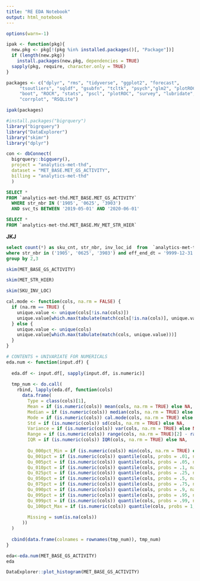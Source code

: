 ```yaml
---
title: "RE EDA Notebook"
output: html_notebook
---
```



```r
options(warn=-1)

ipak <- function(pkg){
  new.pkg <- pkg[!(pkg %in% installed.packages()[, "Package"])]
  if (length(new.pkg)) 
    install.packages(new.pkg, dependencies = TRUE)
  sapply(pkg, require, character.only = TRUE)
}

packages <- c("dplyr", "rms", "tidyverse", "ggplot2", "forecast",
     "tsoutliers", "sqldf", "gsubfn", "tcltk", "psych","glm2", "plotROC",
     "boot", "ROCR", "stats", "pscl", "plotROC", "survey", "lubridate", "descr",
     "corrplot", "RSQLite")

ipak(packages)

#install.packages("bigrquery")
library("bigrquery")
library("DataExplorer")
library("skimr")
library("dplyr")

```

```r
con <- dbConnect(
  bigrquery::bigquery(),
  project = "analytics-met-thd",
  dataset = "MET_BASE.MET_GS_ACTIVITY",
  billing = "analytics-met-thd"
  )
```

```sql

SELECT * 
FROM `analytics-met-thd.MET_BASE.MET_GS_ACTIVITY`  
  WHERE str_nbr IN ('1905', '0625', '3903') 
  AND svc_ts BETWEEN '2019-05-01' AND '2020-06-01'

```

```sql

SELECT * 
FROM `analytics-met-thd.MET_BASE.MV_MET_STR_HIER`  

```

**JKJ**

```sql

select count(*) as sku_cnt, str_nbr, inv_loc_id  from  `analytics-met-thd.MET_BASE.SKU_INV_LOC`
where str_nbr in ('1905', '0625', '3903') and eff_end_dt = '9999-12-31' and actv_flg = Y
group by 2,3


```

```r
skim(MET_BASE_GS_ACTIVITY)
```

```r
skim(MET_STR_HIER)
```

```r
skim(SKU_INV_LOC)
```


```r
cal.mode <- function(cols, na.rm = FALSE) {
  if (na.rm == TRUE) {
    unique.value <- unique(cols[!is.na(cols)])
    unique.value[which.max(tabulate(match(cols[!is.na(cols)], unique.value)))]
  } else {
    unique.value <- unique(cols)
    unique.value[which.max(tabulate(match(cols, unique.value)))]
  }
}

# CONTENTS + UNIVARIATE FOR NUMERICALS
eda.num <- function(input.df) {
  
  eda.df <- input.df[, sapply(input.df, is.numeric)]
  
  tmp_num <- do.call(
    rbind, lapply(eda.df, function(cols)
      data.frame(
        Type = class(cols)[1],
        Mean = if (is.numeric(cols)) mean(cols, na.rm = TRUE) else NA,
        Median = if (is.numeric(cols)) median(cols, na.rm = TRUE) else NA,
        Mode = if (is.numeric(cols)) cal.mode(cols, na.rm = TRUE) else NA,
        Std = if (is.numeric(cols)) sd(cols, na.rm = TRUE) else NA,
        Variance = if (is.numeric(cols)) var(cols, na.rm = TRUE) else NA,
        Range = if (is.numeric(cols)) range(cols, na.rm = TRUE)[2] - range(cols, na.rm = TRUE)[1] else NA,
        IQR = if (is.numeric(cols)) IQR(cols, na.rm = TRUE) else NA,
        
        Qu_000pct_Min = if (is.numeric(cols)) min(cols, na.rm = TRUE) else NA,
        Qu_001pct = if (is.numeric(cols)) quantile(cols, probs = .01, na.rm = TRUE) else NA,
        Qu_005pct = if (is.numeric(cols)) quantile(cols, probs = .05, na.rm = TRUE) else NA,
        Qu_010pct = if (is.numeric(cols)) quantile(cols, probs = .1, na.rm = TRUE) else NA,
        Qu_025pct = if (is.numeric(cols)) quantile(cols, probs = .25, na.rm = TRUE) else NA,
        Qu_050pct = if (is.numeric(cols)) quantile(cols, probs = .5, na.rm = TRUE) else NA,
        Qu_075pct = if (is.numeric(cols)) quantile(cols, probs = .75, na.rm = TRUE) else NA,
        Qu_090pct = if (is.numeric(cols)) quantile(cols, probs = .9, na.rm = TRUE) else NA,
        Qu_095pct = if (is.numeric(cols)) quantile(cols, probs = .95, na.rm = TRUE) else NA,
        Qu_099pct = if (is.numeric(cols)) quantile(cols, probs = .99, na.rm = TRUE) else NA,
        Qu_100pct_Max = if (is.numeric(cols)) quantile(cols, probs = 1, na.rm = TRUE) else NA,
        
        Missing = sum(is.na(cols))
      ))
  )
  
  cbind(data.frame(colnames = rownames(tmp_num)), tmp_num)
}


```

```r


eda<-eda.num(MET_BASE_GS_ACTIVITY)
eda
```

```r
DataExplorer::plot_histogram(MET_BASE_GS_ACTIVITY)
```




